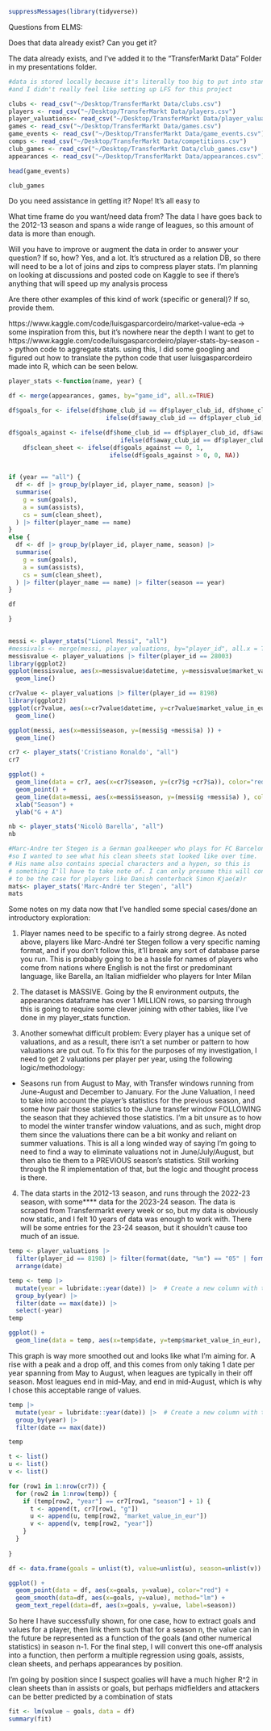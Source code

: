 ```r
suppressMessages(library(tidyverse))
```


Questions from ELMS:

Does that data already exist? Can you get it?

The data already exists, and I've added it to the "TransferMarkt Data" Folder in my presentations folder.
```r

#data is stored locally because it's literally too big to put into standard GitHub file storage,
#and I didn't really feel like setting up LFS for this project

clubs <- read_csv("~/Desktop/TransferMarkt Data/clubs.csv")
players <- read_csv("~/Desktop/TransferMarkt Data/players.csv")
player_valuations<- read_csv("~/Desktop/TransferMarkt Data/player_valuations.csv")
games <- read_csv("~/Desktop/TransferMarkt Data/games.csv")
game_events <- read_csv("~/Desktop/TransferMarkt Data/game_events.csv")
comps <- read_csv("~/Desktop/TransferMarkt Data/competitions.csv")
club_games <- read_csv("~/Desktop/TransferMarkt Data/club_games.csv")
appearances <- read_csv("~/Desktop/TransferMarkt Data/appearances.csv")

head(game_events)
```
```r
club_games
```


Do you need assistance in getting it?
Nope! It's all easy to 


What time frame do you want/need data from?
The data I have goes back to the 2012-13 season and spans a wide range of leagues, so this amount of data is more than enough.

Will you have to improve or augment the data in order to answer your question? If so, how?
Yes, and a lot. It's structured as a relation DB, so there will need to be a lot of joins and zips to compress player stats. I'm planning on looking at discussions and posted
code on Kaggle to see if there's anything that will speed up my analysis process

Are there other examples of this kind of work (specific or general)? If so, provide them.

https://www.kaggle.com/code/luisgasparcordeiro/market-value-eda -> some inspiration from this, but it's nowhere near the depth I want to get to
https://www.kaggle.com/code/luisgasparcordeiro/player-stats-by-season -> python code to aggregate stats. using this, I did some googling and figured out how to translate
the python code that user luisgasparcordeiro made into R, which can be seen below.


```r
player_stats <-function(name, year) {

df <- merge(appearances, games, by="game_id", all.x=TRUE)

df$goals_for <- ifelse(df$home_club_id == df$player_club_id, df$home_club_goals,
                           ifelse(df$away_club_id == df$player_club_id, df$away_club_goals, NA))

df$goals_against <- ifelse(df$home_club_id == df$player_club_id, df$away_club_goals,
                               ifelse(df$away_club_id == df$player_club_id, df$home_club_goals, NA))
    df$clean_sheet <- ifelse(df$goals_against == 0, 1,
                            ifelse(df$goals_against > 0, 0, NA))
    

if (year == "all") {
  df <- df |> group_by(player_id, player_name, season) |> 
  summarise(
    g = sum(goals),
    a = sum(assists),
    cs = sum(clean_sheet),
  ) |> filter(player_name == name)
}
else {
  df <- df |> group_by(player_id, player_name, season) |> 
  summarise(
    g = sum(goals),
    a = sum(assists),
    cs = sum(clean_sheet),
  ) |> filter(player_name == name) |> filter(season == year)
}

df

}
 

```
```r
messi <- player_stats("Lionel Messi", "all")
#messivals <- merge(messi, player_valuations, by="player_id", all.x = TRUE)
messisvalue <- player_valuations |> filter(player_id == 28003)
library(ggplot2)
ggplot(messisvalue, aes(x=messisvalue$datetime, y=messisvalue$market_value_in_eur)) +
  geom_line()
```
```r
cr7value <- player_valuations |> filter(player_id == 8198)
library(ggplot2)
ggplot(cr7value, aes(x=cr7value$datetime, y=cr7value$market_value_in_eur)) +
  geom_line()
```


```r
ggplot(messi, aes(x=messi$season, y=(messi$g +messi$a) )) +
  geom_line()
```



```r
cr7 <- player_stats('Cristiano Ronaldo', "all")
cr7
```


```r
ggplot() +
  geom_line(data = cr7, aes(x=cr7$season, y=(cr7$g +cr7$a)), color="red") +
  geom_point() +
  geom_line(data=messi, aes(x=messi$season, y=(messi$g +messi$a) ), color="lightblue") +
  xlab("Season") +
  ylab("G + A")
```

```r
nb <- player_stats('Nicolò Barella', "all")
nb
```

```r
#Marc-Andre ter Stegen is a German goalkeeper who plays for FC Barcelona, 
#so I wanted to see what his clean sheets stat looked like over time.
# His name also contains special characters and a hypen, so this is
# something I'll have to take note of. I can only presume this will continue
# to be the case for players like Danish centerback Simon Kjae(æ)r 
mats<- player_stats('Marc-André ter Stegen', "all")
mats
```


Some notes on my data now that I've handled some special cases/done an introductory
exploration:

1. Player names need to be specific to a fairly strong degree. As noted above,
players like Marc-André ter Stegen follow a very specific naming format, and
if you don't follow this, it'll break any sort of database parse you run. This
is probably going to be a hassle for names of players who come from nations where
English is not the first or predominant language, like Barella, an Italian midfielder
who players for Inter Milan

2. The dataset is MASSIVE. Going by the R environment outputs, the appearances dataframe
has over 1 MILLION rows, so parsing through this is going to require some clever joining
with other tables, like I've done in my player_stats function.

3. Another somewhat difficult problem: Every player has a unique set of valuations, and
as a result, there isn't a set number or pattern to how valuations are put out. To fix this
for the purposes of my investigation, I need to get 2 valuations per player per year, using
the following logic/methodology:
  - Seasons run from August to May, with Transfer windows running from June-August and December to January. For the June Valuation, I need to take into account the player's statistics for the previous season, and some how pair those statistics to the June transfer window FOLLOWING the season that they achieved those statistics. I'm a bit unsure as to how to model the winter transfer window valuations, and as such, might drop them since the valuations there can be a bit wonky and reliant on summer valuations. This is all a long winded way of saying I'm going to need to find a way to eliminate valuations not in June/July/August, but then also tie them to a PREVIOUS season's statistics. Still working through the R implementation of that, but the logic and thought process is there.
  
4. The data starts in the 2012-13 season, and runs through the 2022-23 season, with some**** data for the 2023-24 season. The data is scraped from Transfermarkt every week or so, but my data is obviously now static, and I felt 10 years of data was enough to work with. There will be some entries for the 23-24 season, but it shouldn't cause too much of an issue.

```r
temp <- player_valuations |> 
  filter(player_id == 8198) |> filter(format(date, "%m") == "05" | format(date, "%m") == "06" | format(date, "%m") == "07" | format(date, "%m") == "08") |> 
  arrange(date)

temp <- temp |>
  mutate(year = lubridate::year(date)) |>  # Create a new column with the year
  group_by(year) |>
  filter(date == max(date)) |>
  select(-year)
temp
```

```r
ggplot() +
  geom_line(data = temp, aes(x=temp$date, y=temp$market_value_in_eur), color="red")
```
This graph is way more smoothed out and looks like what I'm aiming for. A rise with a peak and a drop off, and this comes from only taking 1 date per year spanning from May to August, when leagues are typically in their off season. Most leagues end in mid-May, and end in mid-August, which is why I chose this acceptable range of values.


```r
temp |>
  mutate(year = lubridate::year(date)) |>  # Create a new column with the year
  group_by(year) |>
  filter(date == max(date))

temp
```
```r
t <- list()
u <- list()
v <- list()

for (row1 in 1:nrow(cr7)) {
  for (row2 in 1:nrow(temp)) {
    if (temp[row2, "year"] == cr7[row1, "season"] + 1) {
      t <- append(t, cr7[row1, "g"])
      u <- append(u, temp[row2, "market_value_in_eur"])
      v <- append(v, temp[row2, "year"])
    }
  }
  
}

df <- data.frame(goals = unlist(t), value=unlist(u), season=unlist(v))

ggplot() +
  geom_point(data = df, aes(x=goals, y=value), color="red") +
  geom_smooth(data=df, aes(x=goals, y=value), method="lm") +
  geom_text_repel(data=df, aes(x=goals, y=value, label=season))
```

So here I have successfully shown, for one case, how to extract goals and values for a player, then link them such that for a season n, the value can in the future be represented as a function of the goals (and other numerical statistics) in season n-1. For the final step, I will convert this one-off analysis into a function, then perform a multiple regression using goals, assists, clean sheets, and perhaps appearances by position.

I'm going by position since I suspect goalies will have a much higher R^2 in clean sheets than in assists or goals, but perhaps midfielders and attackers can be better predicted by a combination of stats


```r
fit <- lm(value ~ goals, data = df)
summary(fit)
```

